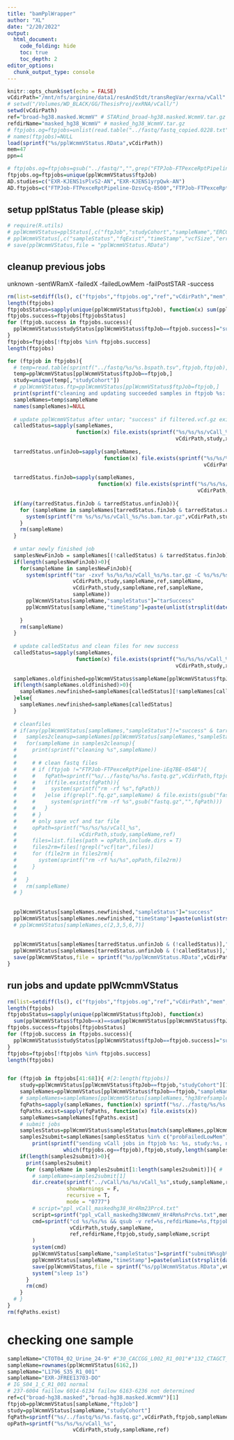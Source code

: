 ```yaml
---
title: "bamPplWrapper"
author: "XL"
date: "2/20/2022"
output:
  html_document:
    code_folding: hide
    toc: true
    toc_depth: 2
editor_options:
  chunk_output_type: console
---
```


```r
knitr::opts_chunk$set(echo = FALSE)
vCdirPath="/mnt/nfs/arginine/data1/resAndStdt/transRegVar/exrna/vCall"
# setwd("/Volumes/WD_BLACK/GG/ThesisProj/exRNA/vCall/")
setwd(vCdirPath)
ref="broad-hg38.masked.WcmmV" # STARind_broad-hg38.masked.WcmmV.tar.gz
refdirName="masked_hg38_WcmmV" # masked_hg38_WcmmV.tar.gz
# ftpjobs.og=ftpjobs=unlist(read.table("../fastq/fastq_copied.0228.txt",stringsAsFactors = F))
# names(ftpjobs)=NULL
load(sprintf("%s/pplWcmmVStatus.RData",vCdirPath))
mem=47
ppn=4

# ftpjobs.og=ftpjobs=gsub("../fastq/","",grep("FTPJob-FTPexceRptPipeline-",list.dirs("../fastq",recursive = F),value = T))
ftpjobs.og=ftpjobs=unique(pplWcmmVStatus$ftpJob)
AD.studies=c("EXR-KJENS1sPlvS2-AN","EXR-KJENS1yrpQwk-AN")
AD.ftpjobs=c("FTPJob-FTPexceRptPipeline-DzsvCq-8500","FTPJob-FTPexceRptPipeline-rElftB-3532")
```

## setup pplStatus Table (please skip)
```r
# require(R.utils)
# pplWcmmVStatus=pplStatus[,c("ftpJob","studyCohort","sampleName","ERCCsampleName","fqExist","sampleStatus","timeStamp","vcfSize","errType")]
# pplWcmmVStatus[,c("sampleStatus","fqExist","timeStamp","vcfSize","errType")]=NA
# save(pplWcmmVStatus,file = "pplWcmmVStatus.RData")
```

## cleanup previous jobs
unknown -sentWRamX -failedX -failedLowMem -failPostSTAR -success

```r
rm(list=setdiff(ls(), c("ftpjobs","ftpjobs.og","ref","vCdirPath","mem","pplWcmmVStatus","ppn","refdirName")))
length(ftpjobs)
ftpjobsStatus=sapply(unique(pplWcmmVStatus$ftpJob), function(x) sum(pplWcmmVStatus$ftpJob==x)==sum(pplWcmmVStatus[pplWcmmVStatus$ftpJob==x,"sampleStatus"]=="success"))
ftpjobs.success=ftpjobs[ftpjobsStatus]
for (ftpjob.success in ftpjobs.success){
  pplWcmmVStatus$studyStatus[pplWcmmVStatus$ftpJob==ftpjob.success]="success"
}
ftpjobs=ftpjobs[!ftpjobs %in% ftpjobs.success]
length(ftpjobs)

for (ftpjob in ftpjobs){
  # temp=read.table(sprintf("../fastq/%s/%s.bspath.tsv",ftpjob,ftpjob),stringsAsFactors = F)
  temp=pplWcmmVStatus[pplWcmmVStatus$ftpJob==ftpjob,]
  study=unique(temp[,"studyCohort"])
  # pplWcmmVStatus.ftp=pplWcmmVStatus[pplWcmmVStatus$ftpJob=ftpjob,]
  print(sprintf("cleaning and updating succeeded samples in ftpjob %s: %s, study:%s",which(ftpjobs.og==ftpjob),ftpjob,study))
  sampleNames=temp$sampleName
  names(sampleNames)=NULL
  
  # update pplWcmmVStatus after untar; "success" if filtered.vcf.gz exist and size >0
  calledStatus=sapply(sampleNames, 
                      function(x) file.exists(sprintf("%s/%s/%s/vCall_%s/%s.filtered.vcf.gz",
                                                      vCdirPath,study,x,ref,x)) & file.size(sprintf("%s/%s/%s/vCall_%s/%s.filtered.vcf.gz",
                                                                                                    vCdirPath,study,x,ref,x))>0) 
  tarredStatus.unfinJob=sapply(sampleNames,
                               function(x) file.exists(sprintf("%s/%s/%s/vCall_%s/%s.bam.tar.gz",
                                                               vCdirPath,study,x,ref,x)) & file.size(sprintf("%s/%s/%s/vCall_%s/%s.bam.tar.gz",
                                                                                                             vCdirPath,study,x,ref,x))>0)
  tarredStatus.finJob=sapply(sampleNames,
                             function(x) file.exists(sprintf("%s/%s/%s/vCall_%s/%s.tar.gz",
                                                             vCdirPath,study,x,ref,x)) & file.size(sprintf("%s/%s/%s/vCall_%s/%s.tar.gz",
                                                                                                           vCdirPath,study,x,ref,x))>0)
  if(any(tarredStatus.finJob & tarredStatus.unfinJob)){
    for (sampleName in sampleNames[tarredStatus.finJob & tarredStatus.unfinJob]){
      system(sprintf("rm %s/%s/%s/vCall_%s/%s.bam.tar.gz",vCdirPath,study,sampleName,ref,sampleName))
    }
    rm(sampleName)
  }
  
  # untar newly finished job
  samplesNewFinJob = sampleNames[(!calledStatus) & tarredStatus.finJob]
  if(length(samplesNewFinJob)>0){
    for(sampleName in samplesNewFinJob){
      system(sprintf("tar -zxvf %s/%s/%s/vCall_%s/%s.tar.gz -C %s/%s/%s/vCall_%s %s.filtered.vcf.gz",
                     vCdirPath,study,sampleName,ref,sampleName,
                     vCdirPath,study,sampleName,ref,sampleName,
                     sampleName))
      pplWcmmVStatus[sampleName,"sampleStatus"]="tarSuccess"
      pplWcmmVStatus[sampleName,"timeStamp"]=paste(unlist(strsplit(date()," "))[c(2,3,5,4)],collapse = "/")
      
    }
    rm(sampleName)
  }
  
  # update calledStatus and clean files for new success
  calledStatus=sapply(sampleNames,
                      function(x) file.exists(sprintf("%s/%s/%s/vCall_%s/%s.filtered.vcf.gz",
                                                      vCdirPath,study,x,ref,x)) & file.size(sprintf("%s/%s/%s/vCall_%s/%s.filtered.vcf.gz",
                                                                                                    vCdirPath,study,x,ref,x))>0)
  sampleNames.oldfinished=pplWcmmVStatus$sampleName[pplWcmmVStatus$ftpJob==ftpjob & pplWcmmVStatus$sampleStatus=="success"]
  if(length(sampleNames.oldfinished)>0){
    sampleNames.newfinished=sampleNames[calledStatus][!sampleNames[calledStatus] %in% sampleNames.oldfinished]
  }else{
    sampleNames.newfinished=sampleNames[calledStatus]
  }
  
  # cleanfiles
  # if(any(pplWcmmVStatus[sampleNames,"sampleStatus"]!="success" & tarredStatus.finJob)){
  #   samples2cleanup=sampleNames[pplWcmmVStatus[sampleNames,"sampleStatus"]!="success" & tarredStatus.finJob] # clean only newly finished jobs
  #   for(sampleName in samples2cleanup){
  #     print(sprintf("cleaning %s",sampleName))
  #     
  #     # # clean fastq files
  #     # if (ftpjob !="FTPJob-FTPexceRptPipeline-iEq7BE-0548"){
  #     #   fqPath=sprintf("%s/../fastq/%s/%s.fastq.gz",vCdirPath,ftpjob,sampleName) 
  #     #   if(file.exists(fqPath)){
  #     #     system(sprintf("rm -rf %s",fqPath))
  #     #   }else if(grepl(".fq.gz",sampleName) & file.exists(gsub("fastq.gz","",fqPath))){
  #     #     system(sprintf("rm -rf %s",gsub("fastq.gz","",fqPath)))
  #     #   }
  #     # }
  #     # only save vcf and tar file
  #     opPath=sprintf("%s/%s/%s/vCall_%s",
  #                    vCdirPath,study,sampleName,ref)
  #     files=list.files(path = opPath,include.dirs = T)
  #     files2rm=files[!grepl("vcf|tar",files)] 
  #     for (file2rm in files2rm){
  #       system(sprintf("rm -rf %s/%s",opPath,file2rm))
  #     }
  #     
  #   }
  #   rm(sampleName)
  # }
  
  
  pplWcmmVStatus[sampleNames.newfinished,"sampleStatus"]="success"
  pplWcmmVStatus[sampleNames.newfinished,"timeStamp"]=paste(unlist(strsplit(date()," "))[c(2,3,5,4)],collapse = "/")
  # pplWcmmVStatus[sampleNames,c(2,3,5,6,7)]
  
  
  pplWcmmVStatus[sampleNames[tarredStatus.unfinJob & (!calledStatus)],"sampleStatus"]="probFailedLowMem"
  pplWcmmVStatus[sampleNames[tarredStatus.unfinJob & (!calledStatus)],"timeStamp"]=paste(unlist(strsplit(date()," "))[c(2,3,5,4)],collapse = "/")
  save(pplWcmmVStatus,file = sprintf("%s/pplWcmmVStatus.RData",vCdirPath))
}
```

## run jobs and update pplWcmmVStatus

```r
rm(list=setdiff(ls(), c("ftpjobs","ftpjobs.og","ref","vCdirPath","mem","pplWcmmVStatus","ppn","refdirName")))
length(ftpjobs)
ftpjobsStatus=sapply(unique(pplWcmmVStatus$ftpJob), function(x)
  sum(pplWcmmVStatus$ftpJob==x)==sum(pplWcmmVStatus[pplWcmmVStatus$ftpJob==x,"sampleStatus"]=="success"))
ftpjobs.success=ftpjobs[ftpjobsStatus]
for (ftpjob.success in ftpjobs.success){
  pplWcmmVStatus$studyStatus[pplWcmmVStatus$ftpJob==ftpjob.success]="success"
}
ftpjobs=ftpjobs[!ftpjobs %in% ftpjobs.success]
length(ftpjobs)


for (ftpjob in ftpjobs[41:68]){ #[2:length(ftpjobs)]
    study=pplWcmmVStatus[pplWcmmVStatus$ftpJob==ftpjob,"studyCohort"][1]
    sampleNames=pplWcmmVStatus[pplWcmmVStatus$ftpJob==ftpjob,"sampleName"]
    # sampleNames=sampleNames[pplWcmmVStatus[sampleNames,"hg38refsampleStatus"] %in% c("success","probFailedLowMem","failedLowMem")]
    fqPaths=sapply(sampleNames, function(x) sprintf("%s/../fastq/%s/%s.fastq.gz",vCdirPath,ftpjob,x))
    fqPaths.exist=sapply(fqPaths, function(x) file.exists(x))
    sampleNames=sampleNames[fqPaths.exist]
    # submit jobs
    samplesStatus=pplWcmmVStatus$sampleStatus[match(sampleNames,pplWcmmVStatus$sampleName)]
    samples2submit=sampleNames[samplesStatus %in% c("probFailedLowMem") | is.na(samplesStatus)]
        print(sprintf("sending vCall jobs in ftpjob %s: %s, study:%s, n=%s/%s in total",
                  which(ftpjobs.og==ftpjob),ftpjob,study,length(samples2submit),sum(fqPaths.exist)))
    if(length(samples2submit)>0){
      print(samples2submit)
      for (sampleName in samples2submit[1:length(samples2submit)]){ #
        # sampleName=samples2submit[1]
        dir.create(sprintf("../vCall/%s/%s/vCall_%s",study,sampleName,ref),
                   showWarnings = F,
                   recursive = T,
                   mode = "0777")
        # script="ppl_vCall_maskedhg38_Hr4Rm23Prc4.txt"
        script=sprintf("ppl_vCall_maskedhg38WcmmV_Hr4Rm%sPrc%s.txt",mem,ppn)
        cmd=sprintf("cd %s/%s/%s && qsub -v ref=%s,refdirName=%s,ftpjob=%s,study=%s,sample=%s ../../%s",
                    vCdirPath,study,sampleName,
                    ref,refdirName,ftpjob,study,sampleName,script
        )
        system(cmd)
        pplWcmmVStatus[sampleName,"sampleStatus"]=sprintf("submitW%sgb%sprc",mem,ppn)
        pplWcmmVStatus[sampleName,"timeStamp"]=paste(unlist(strsplit(date()," "))[c(2,3,5,4)],collapse = "/")
        save(pplWcmmVStatus,file = sprintf("%s/pplWcmmVStatus.RData",vCdirPath))
        system("sleep 1s")
      }
      rm(cmd)
    }
  # }
}
rm(fqPaths.exist)
```

# checking one sample
```r
sampleName="CTOT04_02_Urine_24-9" #"30_CACCGG_L002_R1_001"#"132_CTAGCT_L008_R1_001", "
sampleName=rownames(pplWcmmVStatus[6162,]) 
sampleName="L1796_S35_R1_001"
sampleName="EXR-JFREE13703-DO"
# IG_S04_1_C_R1_001 normal
# 237-6004 faillow 6014-6134 failow 6163-6236 not determined
ref=c("broad-hg38.masked","broad-hg38.masked.WcmmV")[1]
ftpjob=pplWcmmVStatus[sampleName,"ftpJob"]
study=pplWcmmVStatus[sampleName,"studyCohort"]
fqPath=sprintf("%s/../fastq/%s/%s.fastq.gz",vCdirPath,ftpjob,sampleName)
opPath=sprintf("%s/%s/%s/vCall_%s",
                     vCdirPath,study,sampleName,ref)

```
